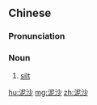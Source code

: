 ==Chinese==
{{zh-forms}}

===Pronunciation===
{{zh-pron
|m=níshā
|c=nai4 saa1
|h=pfs=nài-sâ
|mn=qz,xm,zz:nî-soa
|cat=n
}}

===Noun===
{{zh-noun}}

# [[silt]]

[[hu:泥沙]]
[[mg:泥沙]]
[[zh:泥沙]]